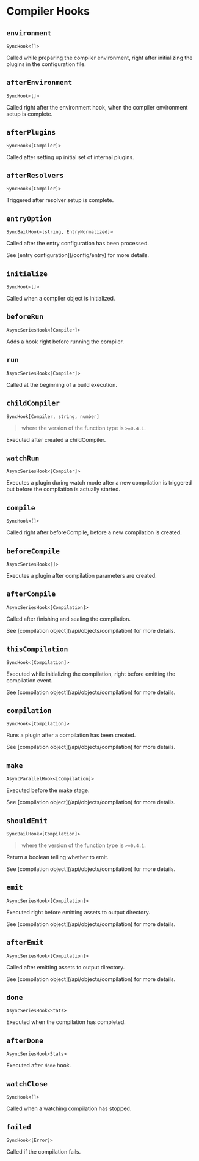 
# Compiler Hooks

## `environment`

`SyncHook<[]>`

Called while preparing the compiler environment, right after initializing the plugins in the configuration file.

## `afterEnvironment`

`SyncHook<[]>`

Called right after the environment hook, when the compiler environment setup is complete.

## `afterPlugins`

`SyncHook<[Compiler]>`

Called after setting up initial set of internal plugins.

<Collapse>
  <CollapsePanel
    className="collapse-code-panel"
    header="Compiler.ts"
    key="Compiler"
  >
    <CompilerType />
  </CollapsePanel>
</Collapse>

## `afterResolvers`

`SyncHook<[Compiler]>`

Triggered after resolver setup is complete.

<Collapse>
  <CollapsePanel
    className="collapse-code-panel"
    header="Compiler.ts"
    key="Compiler"
  >
    <CompilerType />
  </CollapsePanel>
</Collapse>

## `entryOption`

`SyncBailHook<[string, EntryNormalized]>`

Called after the entry configuration has been processed.

<Collapse>
  <CollapsePanel header="EntryNormalized.ts" key="EntryNormalized">
    See [entry configuration](/config/entry) for more details.
  </CollapsePanel>
</Collapse>

## `initialize`

`SyncHook<[]>`

Called when a compiler object is initialized.

## `beforeRun`

`AsyncSeriesHook<[Compiler]>`

Adds a hook right before running the compiler.

<Collapse>
  <CollapsePanel
    className="collapse-code-panel"
    header="Compiler.ts"
    key="Compiler"
  >
    <CompilerType />
  </CollapsePanel>
</Collapse>

## `run`

`AsyncSeriesHook<[Compiler]>`

Called at the beginning of a build execution.

<Collapse>
  <CollapsePanel
    className="collapse-code-panel"
    header="Compiler.ts"
    key="Compiler"
  >
    <CompilerType />
  </CollapsePanel>
</Collapse>

## `childCompiler`

`SyncHook[Compiler, string, number]`

> where the version of the function type is `>=0.4.1`.

Executed after created a childCompiler.

<Collapse>
  <CollapsePanel
    className="collapse-code-panel"
    header="Compiler.ts"
    key="Compiler"
  >
    <CompilerType />
  </CollapsePanel>
</Collapse>

## `watchRun`

`AsyncSeriesHook<[Compiler]>`

Executes a plugin during watch mode after a new compilation is triggered but before the compilation is actually started.

<Collapse>
  <CollapsePanel
    className="collapse-code-panel"
    header="Compiler.ts"
    key="Compiler"
  >
    <CompilerType />
  </CollapsePanel>
</Collapse>

## `compile`

`SyncHook<[]>`

Called right after beforeCompile, before a new compilation is created.

## `beforeCompile`

`AsyncSeriesHook<[]>`

Executes a plugin after compilation parameters are created.

## `afterCompile`

`AsyncSeriesHook<[Compilation]>`

Called after finishing and sealing the compilation.

<Collapse>
  <CollapsePanel header="Compilation.ts" key="Compilation">
    See [compilation object](/api/objects/compilation) for more details.
  </CollapsePanel>
</Collapse>

## `thisCompilation`

`SyncHook<[Compilation]>`

Executed while initializing the compilation, right before emitting the compilation event.

<Collapse>
  <CollapsePanel header="Compilation.ts" key="Compilation">
    See [compilation object](/api/objects/compilation) for more details.
  </CollapsePanel>
</Collapse>

## `compilation`

`SyncHook<[Compilation]>`

Runs a plugin after a compilation has been created.

<Collapse>
  <CollapsePanel header="Compilation.ts" key="Compilation">
    See [compilation object](/api/objects/compilation) for more details.
  </CollapsePanel>
</Collapse>

## `make`

`AsyncParallelHook<[Compilation]>`

Executed before the make stage.

<Collapse>
  <CollapsePanel header="Compilation.ts" key="Compilation">
    See [compilation object](/api/objects/compilation) for more details.
  </CollapsePanel>
</Collapse>

## `shouldEmit`

`SyncBailHook<[Compilation]>`

> where the version of the function type is `>=0.4.1`.

Return a boolean telling whether to emit.

<Collapse>
  <CollapsePanel header="Compilation.ts" key="Compilation">
    See [compilation object](/api/objects/compilation) for more details.
  </CollapsePanel>
</Collapse>

## `emit`

`AsyncSeriesHook<[Compilation]>`

Executed right before emitting assets to output directory.

<Collapse>
  <CollapsePanel header="Compilation.ts" key="Compilation">
    See [compilation object](/api/objects/compilation) for more details.
  </CollapsePanel>
</Collapse>

## `afterEmit`

`AsyncSeriesHook<[Compilation]>`

Called after emitting assets to output directory.

<Collapse>
  <CollapsePanel header="Compilation.ts" key="Compilation">
    See [compilation object](/api/objects/compilation) for more details.
  </CollapsePanel>
</Collapse>

## `done`

`AsyncSeriesHook<Stats>`

Executed when the compilation has completed.

<Collapse>
  <CollapsePanel className="collapse-code-panel" header="Stats.ts" key="Stats">
    <StatsType />
  </CollapsePanel>
</Collapse>

## `afterDone`

`AsyncSeriesHook<Stats>`

Executed after `done` hook.

<Collapse>
  <CollapsePanel className="collapse-code-panel" header="Stats.ts" key="Stats">
    <StatsType />
  </CollapsePanel>
</Collapse>

## `watchClose`

`SyncHook<[]>`

Called when a watching compilation has stopped.

## `failed`

`SyncHook<[Error]>`

Called if the compilation fails.

